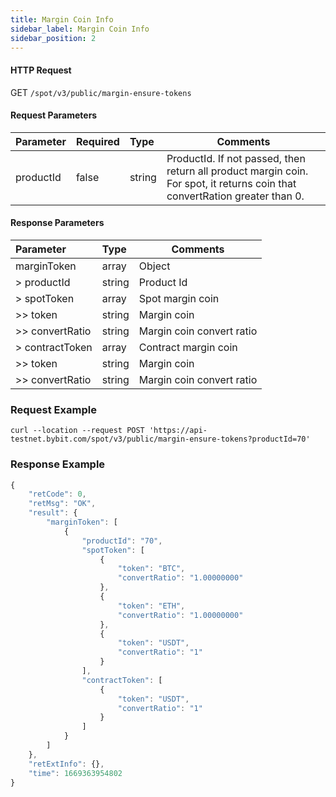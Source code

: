 ```yaml
---
title: Margin Coin Info
sidebar_label: Margin Coin Info
sidebar_position: 2
---
```



#### HTTP Request
GET <code>/spot/v3/public/margin-ensure-tokens</code>

#### Request Parameters
| Parameter | Required | Type | Comments|
|:----- |:-------|:-----|------ |
|productId | false | string	| ProductId. If not passed, then return all product margin coin. For spot, it returns coin that convertRation greater than 0. |

#### Response Parameters
| Parameter | Type | Comments|
|:----- |:-----|----- |
|marginToken |array	| Object |
|> productId |string | Product Id |
|> spotToken |array	| Spot margin coin |
|>> token |string | Margin coin |
|>> convertRatio |string | Margin coin convert ratio |
|> contractToken |array	| Contract margin coin |
|>> token |string | Margin coin |
|>> convertRatio |string | Margin coin convert ratio |

### Request Example

<Tabs>
<TabItem value="console" label="Console">

```http
curl --location --request POST 'https://api-testnet.bybit.com/spot/v3/public/margin-ensure-tokens?productId=70'
```

</TabItem>
</Tabs>

### Response Example

```javascript
{
    "retCode": 0,
    "retMsg": "OK",
    "result": {
        "marginToken": [
            {
                "productId": "70",
                "spotToken": [
                    {
                        "token": "BTC",
                        "convertRatio": "1.00000000"
                    },
                    {
                        "token": "ETH",
                        "convertRatio": "1.00000000"
                    },
                    {
                        "token": "USDT",
                        "convertRatio": "1"
                    }
                ],
                "contractToken": [
                    {
                        "token": "USDT",
                        "convertRatio": "1"
                    }
                ]
            }
        ]
    },
    "retExtInfo": {},
    "time": 1669363954802
}
```

